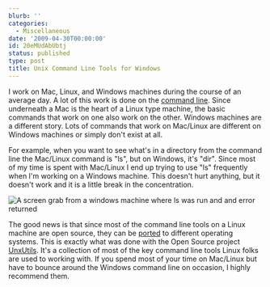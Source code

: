 ```yaml
---
blurb: ''
categories:
  - Miscellaneous
date: '2009-04-30T00:00:00'
id: 20eMUdAbUbtj
status: published
type: post
title: Unix Command Line Tools for Windows
---
```


I work on Mac, Linux, and Windows machines during the course of an average day. A lot of this work is done on the [command line](http://en.wikipedia.org/wiki/Command_line_interface). Since underneath a Mac is the heart of a Linux type machine, the basic commands that work on one also work on the other. Windows machines are a different story. Lots of commands that work on Mac/Linux are different on Windows machines or simply don't exist at all.

For example, when you want to see what's in a directory from the command line the Mac/Linux command is "ls", but on Windows, it's "dir". Since most of my time is spent with Mac/Linux I end up trying to use "ls" frequently when I'm working on a Windows machine. This doesn't hurt anything, but it doesn't work and it is
a little break in the concentration.

<Img 
    src="command_line_ls_2009_04"
    alt="A screen grab from a windows machine where ls was run and and error returned"
/>

The good news is that since most of the command line tools on a Linux machine are open source, they can be
[ported](http://en.wikipedia.org/wiki/Ported) to different operating systems. This is exactly what was done with the Open Source project [UnxUtils](http://unxutils.sourceforge.net/). It's a collection of most of the key command line tools Linux folks are used to working with. If you spend most of your time on Mac/Linux
but have to bounce around the Windows command line on occasion, I highly recommend them.

